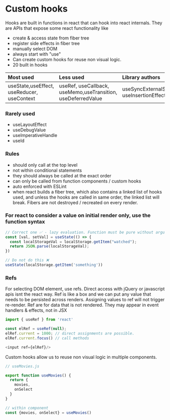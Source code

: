 # Custom hooks 

Hooks are built in functions in react that can hook into react internals. They are APIs that expose some react functionality like
- create & access state from fiber tree
- register side effects in fiber tree
- manually select DOM 
- always start with "use" 
- Can create custom hooks for reuse non visual logic.
- 20 built in hooks 


| Most used      | Less used | Library authors     |
| :---        |    :---   |          :--- |
| useState,useEffect, useReducer, useContext | useRef, useCallback, useMemo,useTransition, useDeferredValue      | useSyncExternalStore, useInsertionEffect       |

### Rarely used 

- useLayoutEffect 
- useDebugValue
- useImperativeHandle
- useId

### Rules 

- should only call at the top level 
- not within conditional statements 
- they should always be called at the exact order 
- can only be called from function components / custom hooks 
- auto enforced with ESLint 
- when react builds a fiber tree, which also contains a linked list of hooks used, and unless the hooks are called in same order, the linked list will break. Fibers are not destroyed / recreated on every render. 

### For react to consider a value on initial render only, use the function syntax 

```js
// Correct one ✅ - lazy evaluation. Function must be pure without arguments.
const [val, setVal] = useState(() => {
  const localStorageVal = localStorage.getItem("watched");
  return JSON.parse(localStorageVal);
})

// Do not do this ❌
useState(localStorage.getItem('something'))
```

### Refs 

For selecting DOM element, use refs. Direct access with jQuery or javascript apis isnt the react way.
Ref is like a box and we can put any value that needs to be persisted across renders. Assigning values to ref will not trigger re-render.
Ref are for data that is not rendered. They may appear in event handlers & effects, not in JSX 

```js
import { useRef } from 'react'

const elRef = useRef(null);
elRef.current = 1000; // direct assignments are possible.
elRef.current.focus() // call methods 

<input ref={elRef}/>
```
Custom hooks allow us to reuse non visual logic in multiple components.

```js 
// useMovies.js 

export function useMovies() {
  return {
    movies,
    onSelect
  }
}

// within component 
const {movies, onSelect} = useMovies()
```
